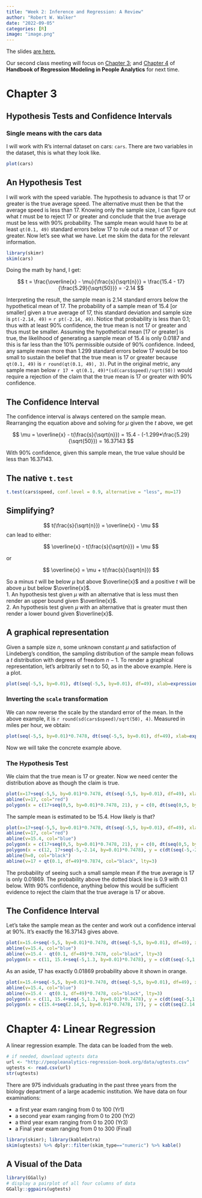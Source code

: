 ```yaml
---
title: "Week 2: Inference and Regression: A Review"
author: "Robert W. Walker"
date: "2022-09-05"
categories: [R]
image: "image.png"
---
```


The slides [are here.](https://robertwwalker.github.io/xaringan/CMF-Week-2/)

Our second class meeting will focus on [Chapter 3](https://peopleanalytics-regression-book.org/gitbook/found-stats.html);  and [Chapter 4](https://peopleanalytics-regression-book.org/gitbook/linear-reg-ols.html)  of __Handbook of Regression Modeling in People Analytics__ for next time.

# Chapter 3

## Hypothesis Tests and Confidence Intervals

### Single means with the cars data

I will work with R's internal dataset on cars: `cars`.  There are two variables in the dataset, this is what they look like.

```r
plot(cars)
```


## An Hypothesis Test

I will work with the speed variable.  The hypothesis to advance is that 17 or greater is the true average speed.  The alternative must then be that the average speed is less than 17.  Knowing only the sample size, I can figure out what $t$ must be to reject 17 or greater and conclude that the true average must be less with 90% probability.  The sample mean would have to be at least `qt(0.1, 49)` standard errors below 17 to rule out a mean of 17 or greater.  Now let's see what we have.  Let me skim the data for the relevant information.

```r
library(skimr)
skim(cars)
```


Doing the math by hand, I get:

$$ t = \frac{\overline{x} - \mu}{\frac{s}{\sqrt{n}}} = \frac{15.4 - 17}{\frac{5.29}{\sqrt{50}}} = -2.14 $$

Interpreting the result, the sample mean is 2.14 standard errors below the hypothetical mean of 17.  The probability of a sample mean of 15.4 [or smaller] given a true average of 17, this standard deviation and sample size is `pt(-2.14, 49)` = `r pt(-2.14, 49)`.  Notice that probability is less than 0.1; thus with at least 90% confidence, the true mean is not 17 or greater and thus must be smaller.  Assuming the hypothetical mean [17 or greater] is true, the likelihood of generating a sample mean of 15.4 is only 0.0187 and this is far less than the 10% permissible outside of 90% confidence.  Indeed, any sample mean more than 1.299 standard errors below 17 would be too small to sustain the belief that the true mean is 17 or greater because `qt(0.1, 49)` is `r round(qt(0.1, 49), 3)`.  Put in the original metric, any sample mean below `r 17 + qt(0.1, 49)*(sd(cars$speed)/sqrt(50))` would require a rejection of the claim that the true mean is 17 or greater with 90% confidence.

## The Confidence Interval

The confidence interval is always centered on the sample mean.  Rearranging the equation above and solving for $\mu$ given the $t$ above, we get

$$ \mu = \overline{x} - t(\frac{s}{\sqrt{n}}) = 15.4 - (-1.299*\frac{5.29}{\sqrt{50}}) = 16.37143 $$

With 90% confidence, given this sample mean, the true value should be less than 16.37143.

## The native `t.test`

```r
t.test(cars$speed, conf.level = 0.9, alternative = "less", mu=17)
```

## Simplifying?

$$ t(\frac{s}{\sqrt{n}}) = \overline{x} - \mu $$ can lead to either:

$$  \overline{x} - t(\frac{s}{\sqrt{n}}) = \mu $$

or

$$ \overline{x} = \mu + t(\frac{s}{\sqrt{n}}) $$

So a minus $t$ will be below $\mu$ but above $\overline{x}$ and a positive $t$ will be above $\mu$ but below $\overline{x}$.  
1. An hypothesis test given $\mu$ with an alternative that is less must then render an upper bound given $\overline{x}$.  
2. An hypothesis test given $\mu$ with an alternative that is greater must then render a lower bound given $\overline{x}$.

## A graphical representation

Given a sample size $n$, some unknown constant $\mu$ and satisfaction of Lindeberg's condition, the sampling distribution of the sample mean follows a $t$ distribution with degrees of freedom $n-1$.  To render a graphical representation, let's arbitrarily set n to 50, as in the above example.  Here is a plot.

```r
plot(seq(-5,5, by=0.01), dt(seq(-5,5, by=0.01), df=49), xlab=expression(paste("x-bar -",mu," (measured in std. errors of the mean)", sep="")), ylab="Density", type="l")
```

### Inverting the `scale` transformation

We can now reverse the scale by the standard error of the mean.  In the above example, it is `r round(sd(cars$speed)/sqrt(50), 4)`.  Measured in miles per hour, we obtain:

```r
plot(seq(-5,5, by=0.01)*0.7478, dt(seq(-5,5, by=0.01), df=49), xlab=expression(paste("x-bar -",mu," (measured in mph)", sep="")), ylab="Density", type="l")
```

Now we will take the concrete example above.  

### The Hypothesis Test

We claim that the true mean is 17 or greater.  Now we need center the distribution above as though the claim is true.

```r
plot(x=17+seq(-5,5, by=0.01)*0.7478, dt(seq(-5,5, by=0.01), df=49), xlab=expression(paste(mu," (measured in mph)", sep="")), ylab="Density", type="l")
abline(v=17, col="red")
polygon(x = c(17+seq(0,5, by=0.01)*0.7478, 21), y = c(0, dt(seq(0,5, by=0.01), df=49)), col = "red")
```

The sample mean is estimated to be 15.4.  How likely is that?

```r
plot(x=17+seq(-5,5, by=0.01)*0.7478, dt(seq(-5,5, by=0.01), df=49), xlab=expression(paste("x-bar -",mu," (measured in mph)", sep="")), ylab="Density", type="l")
abline(v=17, col="red")
abline(v=15.4, col="blue")
polygon(x = c(17+seq(0,5, by=0.01)*0.7478, 21), y = c(0, dt(seq(0,5, by=0.01), df=49)), col = "red")
polygon(x = c(12, 17+seq(-5,-2.14, by=0.01)*0.7478), y = c(dt(seq(-5,-2.14, by=0.01), df=49), 0), col = "blue")
abline(h=0, col="black")
abline(v=17 + qt(0.1, df=49)*0.7874, col="black", lty=3)
```

The probability of seeing such a small sample mean if the true average is 17 is only 0.01869.  The probability above the dotted black line is 0.9 with 0.1 below.  WIth 90% confidence, anything below this would be sufficient evidence to reject the claim that the true average is 17 or above.


## The Confidence Interval

Let's take the sample mean as the center and work out a confidence interval at 90%.  It's exactly the 16.37143 gives above.

```r
plot(x=15.4+seq(-5,5, by=0.01)*0.7478, dt(seq(-5,5, by=0.01), df=49), xlab=expression(paste(mu," | x-bar (measured in mph)", sep="")), ylab="Density", type="l")
abline(v=15.4, col="blue")
abline(v=15.4 - qt(0.1, df=49)*0.7478, col="black", lty=3)
polygon(x = c(11, 15.4+seq(-5,1.3, by=0.01)*0.7478), y = c(dt(seq(-5,1.3, by=0.01), df=49), 0), col = "blue")
```

As an aside, 17 has exactly 0.01869 probability above it shown in orange.

```r
plot(x=15.4+seq(-5,5, by=0.01)*0.7478, dt(seq(-5,5, by=0.01), df=49), xlab=expression(paste(mu," | x-bar (measured in mph)", sep="")), ylab="Density", type="l")
abline(v=15.4, col="blue")
abline(v=15.4 - qt(0.1, df=49)*0.7478, col="black", lty=3)
polygon(x = c(11, 15.4+seq(-5,1.3, by=0.01)*0.7478), y = c(dt(seq(-5,1.3, by=0.01), df=49), 0), col = "blue")
polygon(x = c(15.4+seq(2.14,5, by=0.01)*0.7478, 17), y = c(dt(seq(2.14,5, by=0.01), df=49), 0), col = "orange")
```


# Chapter 4: Linear Regression

A linear regression example.  The data can be loaded from the web.

```r
# if needed, download ugtests data
url <- "http://peopleanalytics-regression-book.org/data/ugtests.csv"
ugtests <- read.csv(url)
str(ugtests)
```
There are 975 individuals graduating in the past three years from the biology department of a large academic institution.  We have data on four examinations: 

- a first year exam ranging from 0 to 100 (Yr1)
- a second year exam ranging from 0 to 200 (Yr2)
- a third year exam ranging from 0 to 200 (Yr3)
- a Final year exam ranging from 0 to 300 (Final)

```r
library(skimr); library(kableExtra)
skim(ugtests) %>% dplyr::filter(skim_type=="numeric") %>% kable()
```

## A Visual of the Data

```r
library(GGally)
# display a pairplot of all four columns of data
GGally::ggpairs(ugtests)
```


